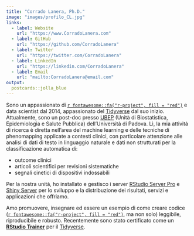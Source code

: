 ```yaml
---
title: "Corrado Lanera, Ph.D."
image: "images/profilo_CL.jpg"
links:
  - label: Website
    url: "https://www.CorradoLanera.com"
  - label: GitHub
    url: "https://github.com/CorradoLanera"
  - label: Twitter
    url: "https://twitter.com/CorradoLanera"
  - label: LinkedIn
    url: "https://linkedin.com/CorradoLanera"
  - label: Email
    url: "mailto:CorradoLanera@email.com"
output:
  postcards::jolla_blue
---
```

 
Sono un appassionato di [`r fontawesome::fa("r-project", fill = "red")`](https://www.r-project.org) e data scientist dal 2014, appassionato del [Tidyverse](https://www.tidyverse.org/) dal suo inizio. Attualmente, sono un post-doc presso [UBEP](http://www.unipd-ubep.it) (Unità di Biostatistica, Epidemiologia e Salute Pubblica) dell'Università di Padova. Lì, la mia attività di ricerca è diretta nell'area del machine learning e delle tecniche di phenomapping applicate a contesti clinici, con particolare attenzione alle analisi di dati di testo in linguaggio naturale e dati non strutturati per la classificazione automatica di:

- outcome clinici
- articoli scientifici per revisioni sistematiche
- segnali cinetici di dispositivi indossabili


Per la nostra unità, ho installato e gestisco i server [RStudio Server Pro](https://www.rstudio.com/products/rstudio/#rstudio-server) e [Shiny Server](https://www.rstudio.com/products/shiny/shiny-server/) per lo sviluppo e la distribuzione dei risultati, servizi e applicazioni che offriamo.

Amo promuovere, insegnare ed essere un esempio di come creare codice ([`r fontawesome::fa("r-project", fill = "red")`](https://www.r-project.org), ma non solo) leggibile, riproducibile e robusto. Recentemente sono stato certificato come un [__RStudio Trainer__](https://education.rstudio.com/trainers/people/lanera+corrado/) per il [Tidyverse](https://www.tidyverse.org/).
